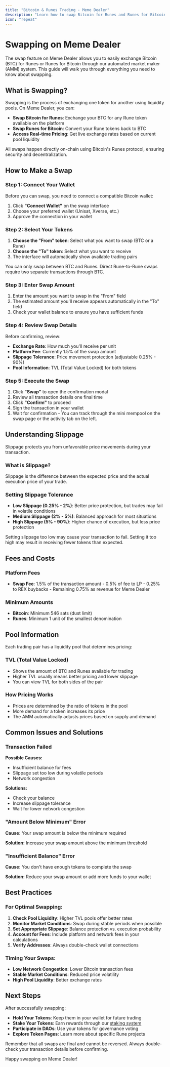 ```yaml
---
title: "Bitcoin & Runes Trading - Meme Dealer"
description: "Learn how to swap Bitcoin for Runes and Runes for Bitcoin on Meme Dealer"
icon: "repeat"
---
```


# Swapping on Meme Dealer

The swap feature on Meme Dealer allows you to easily exchange Bitcoin (BTC) for Runes or Runes for Bitcoin through our automated market maker (AMM) system. This guide will walk you through everything you need to know about swapping.

## What is Swapping?

Swapping is the process of exchanging one token for another using liquidity pools. On Meme Dealer, you can:

- **Swap Bitcoin for Runes**: Exchange your BTC for any Rune token available on the platform
- **Swap Runes for Bitcoin**: Convert your Rune tokens back to BTC
- **Access Real-time Pricing**: Get live exchange rates based on current pool liquidity

<Note>
  All swaps happen directly on-chain using Bitcoin's Runes protocol, ensuring security and decentralization.
</Note>

## How to Make a Swap

### Step 1: Connect Your Wallet

Before you can swap, you need to connect a compatible Bitcoin wallet:

1. Click **"Connect Wallet"** on the swap interface
2. Choose your preferred wallet (Unisat, Xverse, etc.)
3. Approve the connection in your wallet

### Step 2: Select Your Tokens

1. **Choose the "From" token**: Select what you want to swap (BTC or a Rune)
2. **Choose the "To" token**: Select what you want to receive
3. The interface will automatically show available trading pairs

<Tip>
  You can only swap between BTC and Runes. Direct Rune-to-Rune swaps require two separate transactions through BTC.
</Tip>

### Step 3: Enter Swap Amount

1. Enter the amount you want to swap in the "From" field
2. The estimated amount you'll receive appears automatically in the "To" field
3. Check your wallet balance to ensure you have sufficient funds

### Step 4: Review Swap Details

Before confirming, review:

- **Exchange Rate**: How much you'll receive per unit
- **Platform Fee**: Currently 1.5% of the swap amount
- **Slippage Tolerance**: Price movement protection (adjustable 0.25% - 90%)
- **Pool Information**: TVL (Total Value Locked) for both tokens

### Step 5: Execute the Swap

1. Click **"Swap"** to open the confirmation modal
2. Review all transaction details one final time
3. Click **"Confirm"** to proceed
4. Sign the transaction in your wallet
5. Wait for confirmation - You can track through the mini mempool on the swap page or the activity tab on the left.

## Understanding Slippage

Slippage protects you from unfavorable price movements during your transaction.

### What is Slippage?

Slippage is the difference between the expected price and the actual execution price of your trade.

### Setting Slippage Tolerance

- **Low Slippage (0.25% - 2%)**: Better price protection, but trades may fail in volatile conditions
- **Medium Slippage (2% - 5%)**: Balanced approach for most situations
- **High Slippage (5% - 90%)**: Higher chance of execution, but less price protection

<Warning>
  Setting slippage too low may cause your transaction to fail. Setting it too high may result in receiving fewer tokens than expected.
</Warning>

## Fees and Costs

### Platform Fees

- **Swap Fee**: 1.5% of the transaction amount - 0.5% of fee to LP - 0.25% to REX buybacks - Remaining 0.75% as revenue for Meme Dealer

### Minimum Amounts

- **Bitcoin**: Minimum 546 sats (dust limit)
- **Runes**: Minimum 1 unit of the smallest denomination

## Pool Information

Each trading pair has a liquidity pool that determines pricing:

### TVL (Total Value Locked)

- Shows the amount of BTC and Runes available for trading
- Higher TVL usually means better pricing and lower slippage
- You can view TVL for both sides of the pair

### How Pricing Works

- Prices are determined by the ratio of tokens in the pool
- More demand for a token increases its price
- The AMM automatically adjusts prices based on supply and demand

## Common Issues and Solutions

### Transaction Failed

**Possible Causes:**

- Insufficient balance for fees
- Slippage set too low during volatile periods
- Network congestion

**Solutions:**

- Check your balance
- Increase slippage tolerance
- Wait for lower network congestion

### "Amount Below Minimum" Error

**Cause:** Your swap amount is below the minimum required

**Solution:** Increase your swap amount above the minimum threshold

### "Insufficient Balance" Error

**Cause:** You don't have enough tokens to complete the swap

**Solution:** Reduce your swap amount or add more funds to your wallet

## Best Practices

### For Optimal Swapping:

1. **Check Pool Liquidity**: Higher TVL pools offer better rates
2. **Monitor Market Conditions**: Swap during stable periods when possible
3. **Set Appropriate Slippage**: Balance protection vs. execution probability
4. **Account for Fees**: Include platform and network fees in your calculations
5. **Verify Addresses**: Always double-check wallet connections

### Timing Your Swaps:

- **Low Network Congestion**: Lower Bitcoin transaction fees
- **Stable Market Conditions**: Reduced price volatility
- **High Pool Liquidity**: Better exchange rates

## Next Steps

After successfully swapping:

- **Hold Your Tokens**: Keep them in your wallet for future trading
- **Stake Your Tokens**: Earn rewards through our [staking system](/essentials/staking)
- **Participate in DAOs**: Use your tokens for governance voting
- **Explore Token Pages**: Learn more about specific Rune projects

<Note>
  Remember that all swaps are final and cannot be reversed. Always double-check your transaction details before confirming.
</Note>

Happy swapping on Meme Dealer\!